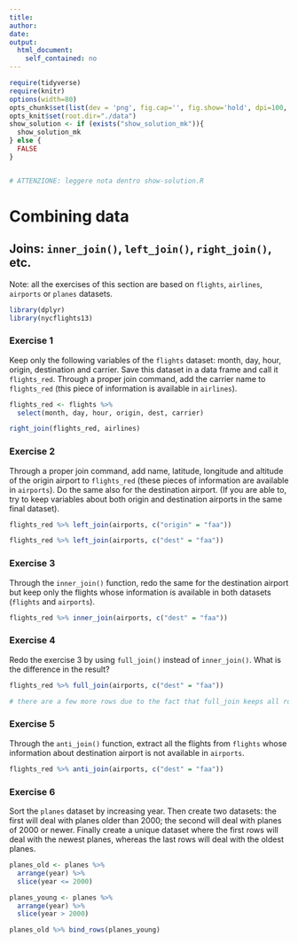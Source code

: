 ```yaml
---
title: 
author:
date: 
output:
  html_document:
    self_contained: no
---
```



```r
require(tidyverse) 
require(knitr) 
options(width=80)
opts_chunk$set(list(dev = 'png', fig.cap='', fig.show='hold', dpi=100, fig.width=7, fig.height=7, fig.pos='H!'))#, fig.path="figures/lm-"))
opts_knit$set(root.dir="./data")
show_solution <- if (exists("show_solution_mk")){
  show_solution_mk
} else {
  FALSE
}


# ATTENZIONE: leggere nota dentro show-solution.R
```



Combining data
================================

## Joins: `inner_join()`, `left_join()`, `right_join()`, etc.
Note: all the exercises of this section are based on `flights`, `airlines`, `airports` or `planes` datasets.


```r
library(dplyr)
library(nycflights13)
```


### Exercise 1
Keep only the following variables of the `flights` dataset: month, day, hour, origin, destination and carrier. Save this dataset in a data frame and call it `flights_red`. Through a proper join command, add the carrier name to `flights_red` (this piece of information is available in `airlines`).


```r
flights_red <- flights %>% 
  select(month, day, hour, origin, dest, carrier)

right_join(flights_red, airlines)                      
```



### Exercise 2
Through a proper join command, add name, latitude, longitude and altitude of the origin airport to `flights_red` (these pieces of information are available in `airports`). Do the same also for the destination airport. (If you are able to, try to keep variables about both origin and destination airports in the same final dataset).


```r
flights_red %>% left_join(airports, c("origin" = "faa"))                     
```

```r
flights_red %>% left_join(airports, c("dest" = "faa"))                      
```


### Exercise 3
Through the `inner_join()` function, redo the same for the destination airport but keep only the flights whose information is available in both datasets (`flights` and `airports`).


```r
flights_red %>% inner_join(airports, c("dest" = "faa"))                     
```


### Exercise 4
Redo the exercise 3 by using `full_join()` instead of `inner_join()`. What is the difference in the result?

```r
flights_red %>% full_join(airports, c("dest" = "faa"))

# there are a few more rows due to the fact that full_join keeps all rows even those with no matches
```



### Exercise 5
Through the `anti_join()` function, extract all the flights from `flights` whose information about destination airport is not available in `airports`.


```r
flights_red %>% anti_join(airports, c("dest" = "faa"))
```



### Exercise 6
Sort the `planes` dataset by increasing year. Then create two datasets: the first will deal with planes older than 2000; the second will deal with planes of 2000 or newer. Finally create a unique dataset where the first rows will deal with the newest planes, whereas the last rows will deal with the oldest planes.

```r

planes_old <- planes %>% 
  arrange(year) %>%
  slice(year <= 2000)

planes_young <- planes %>% 
  arrange(year) %>%
  slice(year > 2000)

planes_old %>% bind_rows(planes_young)

```


